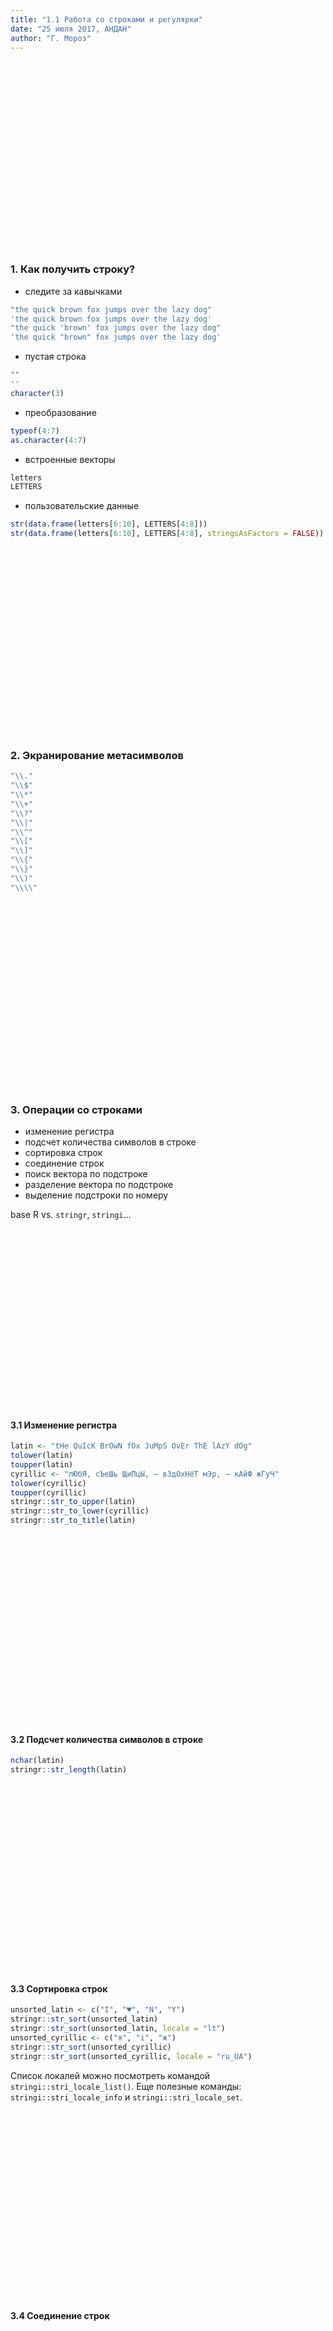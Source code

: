 ```yaml
---
title: "1.1 Работа со строками и регулярки"
date: "25 июля 2017, АНДАН"
author: "Г. Мороз"
---
```


<style>
.parallax {
    /* The image used */
    background-image: url("1_strings.jpg");

    /* Set a specific height */
    min-height: 300px; 

    /* Create the parallax scrolling effect */
    background-attachment: fixed;
    background-position: center;
    background-repeat: no-repeat;
    background-size: auto;
}
</style>

<div class="parallax"></div>

### 1. Как получить строку?

* следите за кавычками
```r
"the quick brown fox jumps over the lazy dog"
'the quick brown fox jumps over the lazy dog'
"the quick 'brown' fox jumps over the lazy dog"
'the quick "brown" fox jumps over the lazy dog'
```
* пустая строка
```r
""
''
character(3)
```
* преобразование
```r
typeof(4:7)
as.character(4:7)
```
* встроенные векторы
```r
letters
LETTERS
```
* пользовательские данные
```r
str(data.frame(letters[6:10], LETTERS[4:8]))
str(data.frame(letters[6:10], LETTERS[4:8], stringsAsFactors = FALSE))
```
<div class="parallax"></div>

### 2. Экранирование метасимволов
```r
"\\."
"\\$"
"\\*"
"\\+"
"\\?"
"\\|"
"\\^"
"\\["
"\\]"
"\\{"
"\\}"
"\\)"
"\\\\"
```
<div class="parallax"></div>

### 3. Операции со строками

* изменение регистра
* подсчет количества символов в строке
* сортировка строк
* соединение строк
* поиск вектора по подстроке
* разделение вектора по подстроке
* выделение подстроки по номеру

base R vs. `stringr`, `stringi`…
<div class="parallax"></div>

#### 3.1 Изменение регистра
```r
latin <- "tHe QuIcK BrOwN fOx JuMpS OvEr ThE lAzY dOg"
tolower(latin)
toupper(latin)
cyrillic <- "лЮбЯ, сЪеШь ЩиПцЫ, — вЗдОхНёТ мЭр, — кАйФ жГуЧ"
tolower(cyrillic)
toupper(cyrillic)
stringr::str_to_upper(latin)
stringr::str_to_lower(cyrillic)
stringr::str_to_title(latin)
```

<div class="parallax"></div>

#### 3.2 Подсчет количества символов в строке
```r
nchar(latin)
stringr::str_length(latin)
```

<div class="parallax"></div>

#### 3.3 Сортировка строк
```r
unsorted_latin <- c("I", "♥", "N", "Y")
stringr::str_sort(unsorted_latin)
stringr::str_sort(unsorted_latin, locale = "lt")
unsorted_cyrillic <- c("я", "i", "ж")
stringr::str_sort(unsorted_cyrillic)
stringr::str_sort(unsorted_cyrillic, locale = "ru_UA")
```
Список локалей можно посмотреть командой `stringi::stri_locale_list()`. Еще полезные команды: `stringi::stri_locale_info` и `stringi::stri_locale_set`.

<div class="parallax"></div>
#### 3.4 Соединение строк

<div class="parallax"></div>

#### 3.5 Поиск вектора по подстроке

<div class="parallax"></div>

#### 3.6 Разделение вектора по подстроке

<div class="parallax"></div>

#### 3.7 Выделение подстроки по номеру

<div class="parallax"></div>

### 4. Операции с векторами строк

<div class="parallax"></div>

### 5. Регулярные выражения

<div class="parallax"></div>

### 6. Задачи
#### 6.1 Чет-нечет
Напишите функцию `is.odd()`, которая возвращает значение `TRUE`, если число символов в строке нечетно, `FALSE`, если число символов в строке четно.

```r
is.odd <- function(x){nchar(x) %% 2 == 1}
```
```r
is.odd(c("odd", "even", ""))
```

#### 6.2 Лишние пробелы
Напишите функцию `spaceless()`, которая убирает лишние пробелы.
```r
spaceless <- function(x){gsub(" {1,}", " ", x)}
```
```r
spaceless(c("two  spaces", "tree   spaces"))
```

#### 6.3 Искусственные данные по средней продолжительности сна
[В данных по продолжительности сна](https://goo.gl/dpCSV2) (1.1_sleep_hours.csv) две переменных: код испытуемого и среднее время сна. Попробуйте сделать следующий график:

```r
library(tidyverse)
read.csv("https://goo.gl/dpCSV2") %>% 
  mutate(sex = gsub("[0-9]|_", "", code)) %>% 
  ggplot(aes(sleep_hours, fill = sex))+
  geom_density(alpha= 0.4)+
  theme_bw()+
  labs(title = "Зависимость времени сна от пола",
       caption = "искусственные данные",
       y = "плотность",
       x = "среднее время сна")
```

#### 6.4 Какой порядок?
Как было сказано выше, "алфавитный" порядок разный в разных локалях. Напишите функцию `ordering_in_locales`, которая на вход принимает два символа, а возвращает таблицу с информацией о том, в скольких локалях порядок соответствует поданному в функцию, а в скольких порядок обратный:
```r
ordering_in_locales <- function(x, y){
  table(
    sapply(stringi::stri_locale_list(), function(z){
    paste(stringr::str_sort(c(x, y), locale = z), collapse = "_")}))}
```
```r
ordering_in_locales("i", "и")
```

<div class="parallax"></div>
Данная картинка -- изображение из книжки Яна Экхольма "Тутта Карлссон, первая и единственная, Людвиг Четырнадцатый и другие"
<div class="parallax"></div>